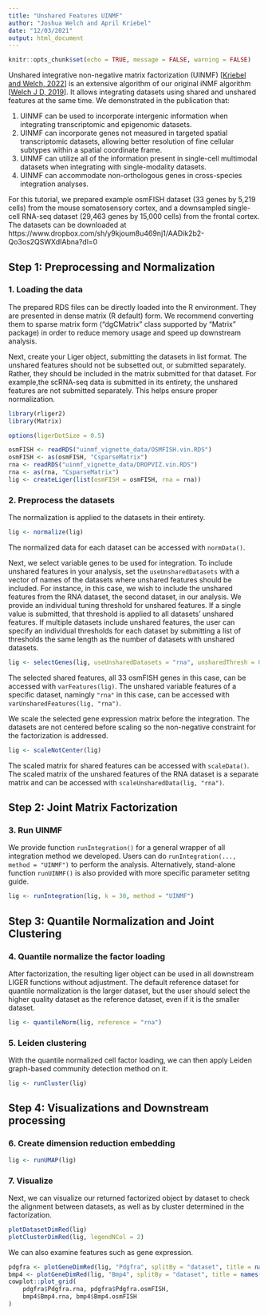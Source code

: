 ```yaml
---
title: "Unshared Features UINMF"
author: "Joshua Welch and April Kriebel"
date: "12/03/2021"
output: html_document
---
```


```r
knitr::opts_chunk$set(echo = TRUE, message = FALSE, warning = FALSE)
```

Unshared integrative non-negative matrix factorization (UINMF) [[Kriebel and Welch, 2022](https://doi.org/10.1038/s41467-022-28431-4)] is an extensive algorithm of our original iNMF algorithm [[Welch J D, 2019](https://doi.org/10.1016/j.cell.2019.05.006)]. It allows integrating datasets using shared and unshared features at the same time. We demonstrated in the publication that: 

1. UINMF can be used to incorporate intergenic information when integrating transcriptomic and epigenomic datasets. 
2. UINMF can incorporate genes not measured in targeted spatial transcriptomic datasets, allowing better resolution of fine cellular subtypes within a spatial coordinate frame. 
3. UINMF can utilize all of the information present in single-cell multimodal datasets when integrating with single-modality datasets. 
4. UINMF can accommodate non-orthologous genes in cross-species integration analyses.

For this tutorial, we prepared example osmFISH dataset (33 genes by 5,219 cells) from the mouse somatosensory cortex, and a downsampled single-cell RNA-seq dataset (29,463 genes by 15,000 cells) from the frontal cortex. The datasets can be downloaded at https://www.dropbox.com/sh/y9kjoum8u469nj1/AADik2b2-Qo3os2QSWXdIAbna?dl=0


## Step 1: Preprocessing and Normalization

### 1. Loading the data

The prepared RDS files can be directly loaded into the R environment. They are presented in dense matrix (R default) form. We recommend converting them to sparse matrix form ("dgCMatrix" class supported by "Matrix" package) in order to reduce memory usage and speed up downstream analysis.

Next, create your Liger object, submitting the datasets in list format. The unshared features should not be subsetted out, or submitted separately. Rather, they should be included in the matrix submitted for that dataset. For example,the scRNA-seq data is submitted in its entirety, the unshared features are not submitted separately. This helps ensure proper normalization.

```r
library(rliger2)
library(Matrix)

options(ligerDotSize = 0.5)

osmFISH <- readRDS("uinmf_vignette_data/OSMFISH.vin.RDS")
osmFISH <- as(osmFISH, "CsparseMatrix")
rna <- readRDS("uinmf_vignette_data/DROPVIZ.vin.RDS")
rna <- as(rna, "CsparseMatrix")
lig <- createLiger(list(osmFISH = osmFISH, rna = rna))
```

### 2. Preprocess the datasets

The normalization is applied to the datasets in their entirety.

```r
lig <- normalize(lig)
```

The normalized data for each dataset can be accessed with `normData()`.

Next, we select variable genes to be used for integration. To include unshared features in your analysis, set the `useUnsharedDatasets` with a vector of names of the datasets where unshared features should be included. For instance, in this case, we wish to include the unshared features from the RNA dataset, the second dataset, in our analysis. We provide an individual tuning threshold for unshared features. If a single value is submitted, that threshold is applied to all datasets' unshared features. If multiple datasets include unshared features, the user can specify an individual thresholds for each dataset by submitting a list of thresholds the same length as the number of datasets with unshared datasets.

```r
lig <- selectGenes(lig, useUnsharedDatasets = "rna", unsharedThresh = 0.4)
```
The selected shared features, all 33 osmFISH genes in this case, can be accessed with `varFeatures(lig)`. The unshared variable features of a specific dataset, namingly `"rna"` in this case, can be accessed with `varUnsharedFeatures(lig, "rna")`. 

We scale the selected gene expression matrix before the integration. The datasets are not centered before scaling so the non-negative constraint for the factorization is addressed.

```r
lig <- scaleNotCenter(lig)
```

The scaled matrix for shared features can be accessed with `scaleData()`. The scaled matrix of the unshared features of the RNA dataset is a separate matrix and can be accessed with `scaleUnsharedData(lig, "rna")`.

## Step 2: Joint Matrix Factorization

### 3. Run UINMF

We provide function `runIntegration()` for a general wrapper of all integration method we developed. Users can do `runIntegration(..., method = "UINMF")` to perform the analysis. Alternatively, stand-alone function `runUINMF()` is also provided with more specific parameter setitng guide. 

```r
lig <- runIntegration(lig, k = 30, method = "UINMF")
```
## Step 3: Quantile Normalization and Joint Clustering

### 4. Quantile normalize the factor loading

After factorization, the resulting liger object can be used in all downstream LIGER functions without adjustment. The default reference dataset for quantile normalization is the larger dataset, but the user should select the higher quality dataset as the reference dataset, even if it is the smaller dataset.

```r
lig <- quantileNorm(lig, reference = "rna")
```

### 5. Leiden clustering

With the quantile normalized cell factor loading, we can then apply Leiden graph-based community detection method on it. 

```r
lig <- runCluster(lig)
```

## Step 4: Visualizations and Downstream processing

### 6. Create dimension reduction embedding

```r
lig <- runUMAP(lig)
```

### 7. Visualize

Next, we can visualize our returned factorized object by dataset to check the alignment between datasets, as well as by cluster determined in the factorization.

```r
plotDatasetDimRed(lig)
plotClusterDimRed(lig, legendNCol = 2)
```

We can also examine features such as gene expression. 

```r
pdgfra <- plotGeneDimRed(lig, "Pdgfra", splitBy = "dataset", title = names(lig))
bmp4 <- plotGeneDimRed(lig, "Bmp4", splitBy = "dataset", title = names(lig))
cowplot::plot_grid(
    pdgfra$Pdgfra.rna, pdgfra$Pdgfra.osmFISH,
    bmp4$Bmp4.rna, bmp4$Bmp4.osmFISH
)
```


